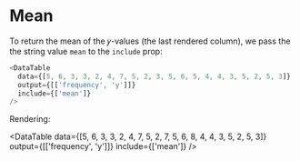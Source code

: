 
<Meta title="DataTable/Mean" component={DataTable} />

# Mean

To return the mean of the 𝑦-values (the last rendered column), we pass the the string value `mean` to the `include` prop:

```javascript
<DataTable
  data={[5, 6, 3, 3, 2, 4, 7, 5, 2, 3, 5, 6, 5, 4, 4, 3, 5, 2, 5, 3]}
  output={[['frequency', 'y']]}
  include={['mean']}
/>
```

Rendering:

<DataTable
  data={[5, 6, 3, 3, 2, 4, 7, 5, 2, 7, 5, 6, 8, 4, 4, 3, 5, 2, 5, 3]}
  output={[['frequency', 'y']]}
  include={['mean']}
/>
